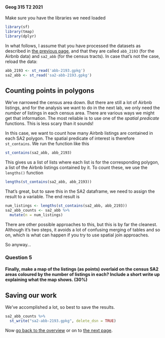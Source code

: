 #### Geog 315 T2 2021
Make sure you have the libraries we need loaded

```r
library(sf)
library(tmap)
library(dplyr)
```

In what follows, I assume that you have processed the datasets as described in [the previous page](spatial-data-manipulation-03-spatial-filters.md), and that they are called `abb_2193` (for the Airbnb data) and `sa2_abb` (for the census tracts). In case that's not the case, reload the data:

```r
abb_2193 <- st_read('abb-2193.gpkg')
sa2_abb <- st_read('sa2-abb-2193.gpkg')
```

## Counting points in polygons
We've narrowed the census area down. But there are still a lot of Airbnb listings, and for the analysis we want to do in the next lab, we only need the _number_ of listings in each census area. There are various ways we might get that information. The most reliable is to use one of the _spatial predicate_ functions. This is less scary than it sounds!

In this case, we want to count how many Airbnb listings are contained in each SA2 polygon. The spatial predicate of interest is therefore `st_contains`. We run the function like this

```r
st_contains(sa2_abb, abb_2193)
```

This gives us a list of lists where each list is for the corresponding polygon, a list of the Airbnb listings contained by it. To count these, we use the `lengths()` function

```r
lengths(st_contains(sa2_abb, abb_2193))
```

That's great, but to save this in the SA2 dataframe, we need to assign the result to a variable. The end result is

```r
num_listings <- lengths(st_contains(sa2_abb, abb_2193))
sa2_abb_counts <- sa2_abb %>%
  mutate(n = num_listings)
```

There are other possible approaches to this, but this is by far the cleanest. Although it's two steps, it avoids a lot of confusing merging of tables and so on, which is what can happen if you try to use spatial join approaches.

So anyway...

### **Question 5**
#### Finally, make a map of the listings (as points) overlaid on the census SA2 areas coloured by the number of listings in each? Include a short write up explaining what the map shows. (30%)

## Saving our work
We've accomplished a lot, so best to save the results.

```r
sa2_abb_counts %>%
  st_write("sa2-abb-2193.gpkg", delete_dsn = TRUE)
```

Now [go back to the overview](README.md) or on to [the next page](spatial-data-manipulation-05-assignment.md).
